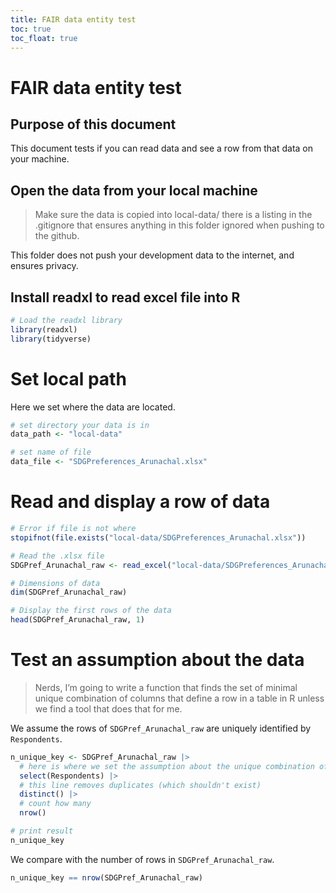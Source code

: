 ```yaml
---
title: FAIR data entity test
toc: true
toc_float: true
---
```


# FAIR data entity test

## Purpose of this document

This document tests if you can read data and see a row from that data on your machine.

## Open the data from your local machine

> Make sure the data is copied into local-data/ there is a listing in the .gitignore that ensures anything in this folder ignored when pushing to the github. 

This folder does not push your development data to the internet, and ensures privacy. 

## Install readxl to read excel file into R

```r

# Load the readxl library
library(readxl)
library(tidyverse)
```

# Set local path

Here we set where the data are located.

```r
# set directory your data is in
data_path <- "local-data"

# set name of file
data_file <- "SDGPreferences_Arunachal.xlsx"


```

# Read and display a row of data

```r
# Error if file is not where
stopifnot(file.exists("local-data/SDGPreferences_Arunachal.xlsx"))

# Read the .xlsx file
SDGPref_Arunachal_raw <- read_excel("local-data/SDGPreferences_Arunachal.xlsx")

# Dimensions of data
dim(SDGPref_Arunachal_raw)

# Display the first rows of the data
head(SDGPref_Arunachal_raw, 1)
```

# Test an assumption about the data

> Nerds, I'm going to write a function that finds the set of minimal unique combination of columns that define a row in a table in R unless we find a tool that does that for me. 

We assume the rows of `SDGPref_Arunachal_raw` are uniquely identified by `Respondents`.

```r
n_unique_key <- SDGPref_Arunachal_raw |>
  # here is where we set the assumption about the unique combination of columns
  select(Respondents) |>
  # this line removes duplicates (which shouldn't exist)
  distinct() |>
  # count how many
  nrow()

# print result
n_unique_key
```

We compare with the number of rows in `SDGPref_Arunachal_raw`.

```r
n_unique_key == nrow(SDGPref_Arunachal_raw)
```

